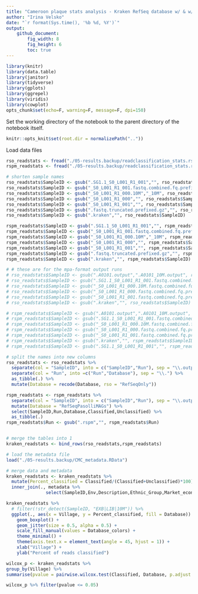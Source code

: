 ```yaml
---
title: "Cameroon plaque stats analysis - Kraken RefSeq database w/ & w/o Pasolli MAGs"
author: "Irina Velsko"
date: "`r format(Sys.time(), '%b %d, %Y')`"
output:
    github_document:
        fig_width: 8
        fig_height: 6
        toc: true
---
```


```r
library(knitr)
library(data.table)
library(janitor)
library(tidyverse)
library(gplots)
library(ggrepel)
library(viridis)
library(cowplot)
opts_chunk$set(echo=F, warning=F, message=F, dpi=150)
```

Set the working directory of the notebook to the parent directory of the 
notebook itself.  

```r
knitr::opts_knit$set(root.dir = normalizePath(".."))
```

Load data files 
```r
rso_readstats <- fread("./05-results.backup/readclassification_stats.rso.tsv")
rspm_readstats <- fread("./05-results.backup/readclassification_stats.rspm.tsv")

# shorten sample names
rso_readstats$SampleID <- gsub(".SG1.1_S0_L001_R1_001","", rso_readstats$SampleID)
rso_readstats$SampleID <- gsub("_S0_L001_R1_001.fastq.combined.fq.prefixed.extractunmapped.bam.10M.fastq.gz","_10M", rso_readstats$SampleID)
rso_readstats$SampleID <- gsub("_S0_L001_R1_000.10M","_10M", rso_readstats$SampleID)
rso_readstats$SampleID <- gsub("_S0_L001_R1_000","", rso_readstats$SampleID)
rso_readstats$SampleID <- gsub("_S0_L001_R1_001","", rso_readstats$SampleID)
rso_readstats$SampleID <- gsub(".fastq.truncated.prefixed.gz","", rso_readstats$SampleID)
rso_readstats$SampleID <- gsub(".kraken","", rso_readstats$SampleID)

rspm_readstats$SampleID <- gsub(".SG1.1_S0_L001_R1_001","", rspm_readstats$SampleID)
rspm_readstats$SampleID <- gsub("_S0_L001_R1_001.fastq.combined.fq.prefixed.extractunmapped.bam.10M.fastq.gz","_10M", rspm_readstats$SampleID)
rspm_readstats$SampleID <- gsub("_S0_L001_R1_000.10M","_10M", rspm_readstats$SampleID)
rspm_readstats$SampleID <- gsub("_S0_L001_R1_000","", rspm_readstats$SampleID)
rspm_readstats$SampleID <- gsub("_S0_L001_R1_001","", rspm_readstats$SampleID)
rspm_readstats$SampleID <- gsub(".fastq.truncated.prefixed.gz","", rspm_readstats$SampleID)
rspm_readstats$SampleID <- gsub(".kraken","", rspm_readstats$SampleID)

# # these are for the mpa-format output runs
# rso_readstats$SampleID <- gsub(".A0101.output",".A0101_10M.output", rso_readstats$SampleID)
# rso_readstats$SampleID <- gsub(".SG1.1_S0_L001_R1_001.fastq.combined.fq.prefixed.extractunmapped.bam.fastq.gz","", rso_readstats$SampleID)
# rso_readstats$SampleID <- gsub("_S0_L001_R1_000.10M.fastq.combined.fq.prefixed.extractunmapped.bam.fastq.gz","_10M", rso_readstats$SampleID)
# rso_readstats$SampleID <- gsub("_S0_L001_R1_000.fastq.combined.fq.prefixed.extractunmapped.bam.fastq.gz","", rso_readstats$SampleID)
# rso_readstats$SampleID <- gsub("_S0_L001_R1_001.fastq.combined.fq.prefixed.extractunmapped.bam.fastq.gz","", rso_readstats$SampleID)
# rso_readstats$SampleID <- gsub(".kraken","", rso_readstats$SampleID)

# rspm_readstats$SampleID <- gsub(".A0101.output",".A0101_10M.output", rspm_readstats$SampleID)
# rspm_readstats$SampleID <- gsub(".SG1.1_S0_L001_R1_001.fastq.combined.fq.prefixed.extractunmapped.bam.fastq.gz","", rspm_readstats$SampleID)
# rspm_readstats$SampleID <- gsub("_S0_L001_R1_000.10M.fastq.combined.fq.prefixed.extractunmapped.bam.fastq.gz","_10M", rspm_readstats$SampleID)
# rspm_readstats$SampleID <- gsub("_S0_L001_R1_000.fastq.combined.fq.prefixed.extractunmapped.bam.fastq.gz","", rspm_readstats$SampleID)
# rspm_readstats$SampleID <- gsub("_S0_L001_R1_001.fastq.combined.fq.prefixed.extractunmapped.bam.fastq.gz","", rspm_readstats$SampleID)
# rspm_readstats$SampleID <- gsub(".kraken","", rspm_readstats$SampleID)
# rspm_readstats$SampleID <- gsub(".SG1.1_S0_L001_R1_001","", rspm_readstats$SampleID)

# split the names into new columns
rso_readstats <- rso_readstats %>% 
  separate(col = "SampleID", into = c("SampleID","Run"), sep = "\\.output\\.") %>%
  separate(col = "Run", into =c("Run","Database"), sep = "\\.") %>%
  as_tibble(.) %>%
  mutate(Database = recode(Database, rso = "RefSeqOnly"))

rspm_readstats <- rspm_readstats %>% 
  separate(col = "SampleID", into = c("SampleID","Run"), sep = "\\.output\\.") %>%
  mutate(Database = "RefSeqPasolliMAGs") %>%
  select(SampleID,Run,Database,Classified,Unclassified) %>%
  as_tibble(.)
rspm_readstats$Run <- gsub(".rspm","", rspm_readstats$Run)


# merge the tables into 1
kraken_readstats <- bind_rows(rso_readstats,rspm_readstats)

# load the metadata file
load("./05-results.backup/CMC_metadata.RData")

# merge data and metadata
kraken_readstats <- kraken_readstats %>%
  mutate(Percent_classified = Classified/(Classified+Unclassified)*100) %>%
  inner_join(., metadata %>%
               select(SampleID,Env,Description,Ethnic_Group,Market_economy,Age_group,Sex,Tooth_site,Type,Village))

```


```r
kraken_readstats %>%
  # filter(!str_detect(SampleID, "EXB|LIB|10M")) %>%
  ggplot(., aes(x = Village, y = Percent_classified, fill = Database)) +
    geom_boxplot() +
    geom_jitter(size = 0.5, alpha = 0.5) +
    scale_fill_manual(values = Database_colors) +
    theme_minimal() +
    theme(axis.text.x = element_text(angle = 45, hjust = 1)) +
    xlab("Village") +
    ylab("Percent of reads classified")


```

```r

wilcox_p <- kraken_readstats %>%
group_by(Village) %>%
summarise(pvalue = pairwise.wilcox.test(Classified, Database, p.adjust.method = "fdr")$p.value)

wilcox_p %>% filter(pvalue <= 0.05)

```

